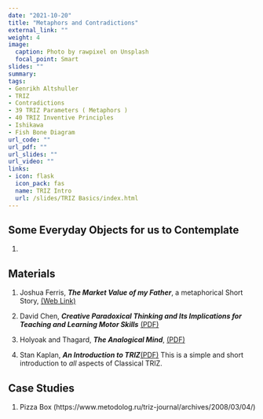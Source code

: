 ```yaml
---
date: "2021-10-20"
title: "Metaphors and Contradictions"
external_link: ""
weight: 4
image:
  caption: Photo by rawpixel on Unsplash
  focal_point: Smart
slides: ""
summary: 
tags:
- Genrikh Altshuller
- TRIZ
- Contradictions
- 39 TRIZ Parameters ( Metaphors )
- 40 TRIZ Inventive Principles
- Ishikawa
- Fish Bone Diagram
url_code: ""
url_pdf: ""
url_slides: ""
url_video: ""
links:
- icon: flask
  icon_pack: fas
  name: TRIZ Intro
  url: /slides/TRIZ Basics/index.html
---
```


## Some Everyday Objects for us to Contemplate

1) [](https://cdn1.npcdn.net/image/1552872726a0d1a84de690949b32678d9ef041649b.jpg?md5id=357429c78239304d194f517cde4ad439&new_width=1000&new_height=1000&size=max&w=-62170009200)

## Materials

1. Joshua Ferris, ***The Market Value of my Father***, a metaphorical Short Story, [(Web Link)](https://www.wealthsimple.com/en-ca/magazine/joshua-ferris)
1. David Chen, ***Creative Paradoxical Thinking
and Its Implications for Teaching
and Learning Motor Skills*** [(PDF)](pdf/TRIZ/CreativeParadoxicalThinking2011.pdf)

1. Holyoak and Thagard, ***The Analogical Mind***, [(PDF)](pdf/TRIZ/Holyoak-Thagard-The Analogical Mind.pdf)

1. Stan Kaplan, ***An Introduction to TRIZ***[(PDF)](pdf/TRIZ/Stan Kaplan-Intro-to-TRIZ.pdf)
This is a simple and short introduction to *all* aspects of Classical TRIZ. 


## Case Studies

1. Pizza Box (https://www.metodolog.ru/triz-journal/archives/2008/03/04/)


